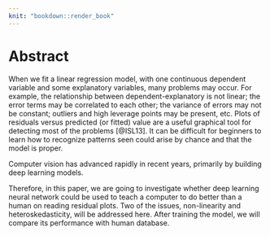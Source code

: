 ```yaml
---
knit: "bookdown::render_book"
---
```


# Abstract {-}

When we fit a linear regression model, with one continuous dependent variable and some explanatory variables, many problems may occur. For example, the relationship between dependent-explanatory is not linear; the error terms may be correlated to each other; the variance of errors may not be constant; outliers and high leverage points may be present, etc. Plots of residuals versus predicted (or fitted) value are a useful graphical tool for detecting most of the problems [@ISL13]. It can be difficult for beginners to learn how to recognize patterns seen could arise by chance and that the model is proper.

Computer vision has advanced rapidly in recent years, primarily by building deep learning models.

Therefore, in this paper, we are going to investigate whether deep learning neural network could be used to teach a computer to do better than a human on reading residual plots. Two of the issues, non-linearity and heteroskedasticity, will be addressed here. After training the model, we will compare its performance with human database.


<!-- 
The following line is required to re-set page numbering after preliminary material. Do not remove
-->
\clearpage\pagenumbering{arabic}\setcounter{page}{0}
